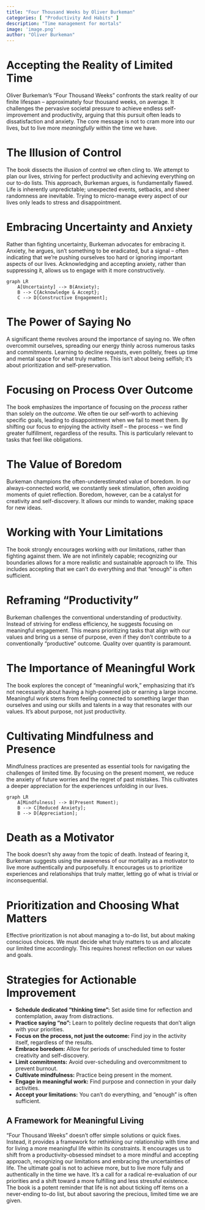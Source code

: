 ```yaml
---
title: "Four Thousand Weeks by Oliver Burkeman"
categories: [ "Productivity And Habits" ]
description: "Time management for mortals"
image: 'image.png'
author: "Oliver Burkeman"
---
```

# Accepting the Reality of Limited Time

Oliver Burkeman's "Four Thousand Weeks" confronts the stark reality of our finite lifespan – approximately four thousand weeks, on average.  It challenges the pervasive societal pressure to achieve endless self-improvement and productivity, arguing that this pursuit often leads to dissatisfaction and anxiety. The core message is not to cram more into our lives, but to live more *meaningfully* within the time we have.

# The Illusion of Control

The book dissects the illusion of control we often cling to. We attempt to plan our lives, striving for perfect productivity and achieving everything on our to-do lists. This approach, Burkeman argues, is fundamentally flawed. Life is inherently unpredictable; unexpected events, setbacks, and sheer randomness are inevitable. Trying to micro-manage every aspect of our lives only leads to stress and disappointment.

# Embracing Uncertainty and Anxiety

Rather than fighting uncertainty, Burkeman advocates for embracing it. Anxiety, he argues, isn't something to be eradicated, but a signal – often indicating that we're pushing ourselves too hard or ignoring important aspects of our lives. Acknowledging and accepting anxiety, rather than suppressing it, allows us to engage with it more constructively.

```mermaid
graph LR
    A[Uncertainty] --> B(Anxiety);
    B --> C{Acknowledge & Accept};
    C --> D[Constructive Engagement];
```

# The Power of Saying No

A significant theme revolves around the importance of saying no. We often overcommit ourselves, spreading our energy thinly across numerous tasks and commitments.  Learning to decline requests, even politely, frees up time and mental space for what truly matters.  This isn't about being selfish; it's about prioritization and self-preservation.

# Focusing on Process Over Outcome

The book emphasizes the importance of focusing on the *process* rather than solely on the *outcome*.  We often tie our self-worth to achieving specific goals, leading to disappointment when we fail to meet them.  By shifting our focus to enjoying the activity itself – the process – we find greater fulfillment, regardless of the results.  This is particularly relevant to tasks that feel like obligations.

# The Value of Boredom

Burkeman champions the often-underestimated value of boredom. In our always-connected world, we constantly seek stimulation, often avoiding moments of quiet reflection. Boredom, however, can be a catalyst for creativity and self-discovery. It allows our minds to wander, making space for new ideas.

# Working with Your Limitations

The book strongly encourages working *with* our limitations, rather than fighting against them. We are not infinitely capable; recognizing our boundaries allows for a more realistic and sustainable approach to life. This includes accepting that we can't do everything and that "enough" is often sufficient.

# Reframing "Productivity"

Burkeman challenges the conventional understanding of productivity.  Instead of striving for endless efficiency, he suggests focusing on meaningful engagement. This means prioritizing tasks that align with our values and bring us a sense of purpose, even if they don't contribute to a conventionally "productive" outcome.  Quality over quantity is paramount.

#  The Importance of Meaningful Work

The book explores the concept of "meaningful work," emphasizing that it's not necessarily about having a high-powered job or earning a large income. Meaningful work stems from feeling connected to something larger than ourselves and using our skills and talents in a way that resonates with our values.  It's about purpose, not just productivity.

#  Cultivating Mindfulness and Presence

Mindfulness practices are presented as essential tools for navigating the challenges of limited time.  By focusing on the present moment, we reduce the anxiety of future worries and the regret of past mistakes. This cultivates a deeper appreciation for the experiences unfolding in our lives.

```mermaid
graph LR
    A[Mindfulness] --> B(Present Moment);
    B --> C[Reduced Anxiety];
    B --> D[Appreciation];
```

# Death as a Motivator

The book doesn't shy away from the topic of death.  Instead of fearing it, Burkeman suggests using the awareness of our mortality as a motivator to live more authentically and purposefully.  It encourages us to prioritize experiences and relationships that truly matter, letting go of what is trivial or inconsequential.


#  Prioritization and Choosing What Matters

Effective prioritization is not about managing a to-do list, but about making conscious choices. We must decide what truly matters to us and allocate our limited time accordingly.  This requires honest reflection on our values and goals.

#  Strategies for Actionable Improvement


* **Schedule dedicated "thinking time":**  Set aside time for reflection and contemplation, away from distractions.
* **Practice saying "no":** Learn to politely decline requests that don't align with your priorities.
* **Focus on the process, not just the outcome:** Find joy in the activity itself, regardless of the results.
* **Embrace boredom:** Allow for periods of unscheduled time to foster creativity and self-discovery.
* **Limit commitments:**  Avoid over-scheduling and overcommitment to prevent burnout.
* **Cultivate mindfulness:** Practice being present in the moment.
* **Engage in meaningful work:**  Find purpose and connection in your daily activities.
* **Accept your limitations:** You can't do everything, and "enough" is often sufficient.

## A Framework for Meaningful Living

"Four Thousand Weeks" doesn't offer simple solutions or quick fixes. Instead, it provides a framework for rethinking our relationship with time and for living a more meaningful life within its constraints. It encourages us to shift from a productivity-obsessed mindset to a more mindful and accepting approach, recognizing our limitations and embracing the uncertainties of life. The ultimate goal is not to achieve more, but to live more fully and authentically in the time we have. It's a call for a radical re-evaluation of our priorities and a shift toward a more fulfilling and less stressful existence. The book is a potent reminder that life is not about ticking off items on a never-ending to-do list, but about savoring the precious, limited time we are given.


